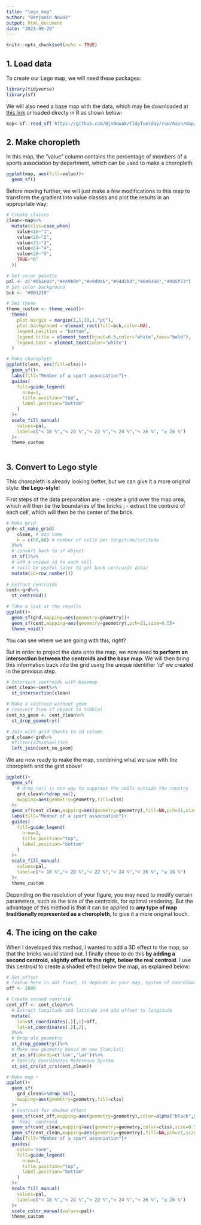 ---
title: "lego_map"
author: "Benjamin Nowak"
output: html_document
date: "2023-09-29"
---

```{r setup, include=FALSE}
knitr::opts_chunk$set(echo = TRUE)
```

## 1. Load data

To create our Lego map, we will need these packages:

```{r, warning=FALSE, message=FALSE}
library(tidyverse) 
library(sf)
```

We will also need a base map with the data, which may be downloaded at [this link](https://github.com/BjnNowak/TidyTuesday/raw/main/map/sport/france_sport.gpkg) or loaded directy in R as shown below:

```{r}
map<-sf::read_sf('https://github.com/BjnNowak/TidyTuesday/raw/main/map/sport/france_sport.gpkg')
```

## 2. Make choropleth

In this map, the "value" column contains the percentage of members of a sports association by department, which can be used to make a choropleth:

```{r}
ggplot(map, aes(fill=value))+
  geom_sf()
```

Before moving further, we will just make a few modifications to this map to transform the gradient into value classes and plot the results in an appropriate way:

```{r}
# Create classes
clean<-map%>%
  mutate(clss=case_when(
    value<18~"1",
    value<20~"2",
    value<22~"3",
    value<24~"4",
    value<26~"5",
    TRUE~"6"
  ))

# Set color palette
pal <- c("#bb3e03","#ee9b00","#e9d8a6","#94d2bd","#0a9396","#005f73")
# Set color background
bck <- "#001219"

# Set theme 
theme_custom <- theme_void()+
  theme(
    plot.margin = margin(1,1,10,1,"pt"),
    plot.background = element_rect(fill=bck,color=NA),
    legend.position = "bottom",
    legend.title = element_text(hjust=0.5,color="white",face="bold"),
    legend.text = element_text(color="white")
  )

# Make choropleth
ggplot(clean, aes(fill=clss))+
  geom_sf()+
  labs(fill="Member of a sport association")+
  guides(
    fill=guide_legend(
      nrow=1,
      title.position="top",
      label.position="bottom"
    )
  )+
  scale_fill_manual(
    values=pal,
    label=c("< 18 %","< 20 %","< 22 %","< 24 %","< 26 %", "≥ 26 %")
  )+
  theme_custom
  


```

## 3. Convert to Lego style

This choropleth is already looking better, but we can give it a more original style: **the Lego-style**!

First steps of the data preparation are:
- create a grid over the map area, which will then be the boundaries of the bricks ;
- extract the centroid of each cell, which will then be the center of the brick.

```{r, warning=FALSE, message=FALSE}
# Make grid
grd<-st_make_grid(
    clean, # map name 
    n = c(60,60) # number of cells per longitude/latitude
  )%>%
  # convert back to sf object
  st_sf()%>%
  # add a unique id to each cell 
  # (will be useful later to get back centroids data)
  mutate(id=row_number())
  
# Extract centroids
cent<-grd%>%
  st_centroid()

# Take a look at the results
ggplot()+
  geom_sf(grd,mapping=aes(geometry=geometry))+
  geom_sf(cent,mapping=aes(geometry=geometry),pch=21,size=0.5)+
  theme_void()

```

You can see where we are going with this, right?

But in order to project the data onto the map, we now need **to perform an intersection between the centroids and the base map**. We will then bring this information back into the grid using the unique identifier *'id'* we created in the previous step.

```{r, warning=FALSE, message=FALSE}
# Intersect centroids with basemap
cent_clean<-cent%>%
  st_intersection(clean)

# Make a centroid without geom
# (convert from sf object to tibble)
cent_no_geom <- cent_clean%>%
  st_drop_geometry()

# Join with grid thanks to id column
grd_clean<-grd%>%
  #filter(id%in%sel)%>%
  left_join(cent_no_geom)

```

We are now ready to make the map, combining what we saw with the choropleth and the grid above! 

```{r, warning=FALSE, message=FALSE}

ggplot()+
  geom_sf(
    # drop_na() is one way to suppress the cells outside the country
    grd_clean%>%drop_na(), 
    mapping=aes(geometry=geometry,fill=clss)
  )+
  geom_sf(cent_clean,mapping=aes(geometry=geometry),fill=NA,pch=21,size=0.5)+
  labs(fill="Member of a sport association")+
  guides(
    fill=guide_legend(
      nrow=1,
      title.position="top",
      label.position="bottom"
    )
  )+
  scale_fill_manual(
    values=pal,
    label=c("< 18 %","< 20 %","< 22 %","< 24 %","< 26 %", "≥ 26 %")
  )+
  theme_custom

```

Depending on the resolution of your figure, you may need to modify certain parameters, such as the size of the centroids, for optimal rendering. But the advantage of this method is that it can be applied to **any type of map traditionally represented as a choropleth**, to give it a more original touch.

## 4. The icing on the cake

When I developed this method, I wanted to add a 3D effect to the map, so that the bricks would stand out. I finally chose to do this **by adding a second centroid, slightly offset to the right, below the real centroid**. I use this centroid to create a shaded effect below the map, as explained below:

```{r, warning=FALSE, message=FALSE}
# Set offset
# (value here is not fixed, it depends on your map, system of coordinates, etc...)
off <- 2000

# Create second centroid
cent_off <- cent_clean%>%
  # Extract longitude and latitude and add offset to longitude
  mutate(
    lon=st_coordinates(.)[,1]+off,
    lat=st_coordinates(.)[,2],
  )%>%
  # Drop old geometry
  st_drop_geometry()%>%
  # Make new geometry based on new {lon;lat}
  st_as_sf(coords=c('lon','lat'))%>%
  # Specify Coordinates Reference System
  st_set_crs(st_crs(cent_clean))

# Make map !
ggplot()+
  geom_sf(
    grd_clean%>%drop_na(), 
    mapping=aes(geometry=geometry,fill=clss)
  )+
  # Centroid for shaded effect
  geom_sf(cent_off,mapping=aes(geometry=geometry),color=alpha("black",0.5),size=0.5)+
  # 'Real' centroid
  geom_sf(cent_clean,mapping=aes(geometry=geometry,color=clss),size=0.5)+
  geom_sf(cent_clean,mapping=aes(geometry=geometry),fill=NA,pch=21,size=0.5)+
  labs(fill="Member of a sport association")+
  guides(
    color='none',
    fill=guide_legend(
      nrow=1,
      title.position="top",
      label.position="bottom"
    )
  )+
  scale_fill_manual(
    values=pal,
    label=c("< 18 %","< 20 %","< 22 %","< 24 %","< 26 %", "≥ 26 %")
  )+
  scale_color_manual(values=pal)+
  theme_custom

```




